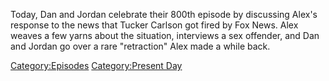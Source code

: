 {{DEFAULTSORT:
    #_EPISODE_0800:April 24, 2023
}}{{Episode
    | title           = April 24, 2023
    | caption         = Listen to this episode on [https://knowledgefight.libsyn.com/800-april-24-2023 Libsyn] [https://open.spotify.com/episode/2SnyG4VgIkZ6wDazRuO459 Spotify]
    | episodeNumber   = 800
    | length          = 01:36:25
    | airDate         = April 26, 2023
    | coverageDate    = April 24, 2023
    | episodeType     = [[:Category:Present Day|Present Day]]
    | appearance      = [[Tucker Carlson]], [[Don Lemon]]
    | previousEpisode = [[799: February 9, 2004]]
    | nextEpisode     = [[801: February 10, 2004]]
}}

{{Stub}}

Today, Dan and Jordan celebrate their 800th episode by discussing Alex's response to the news that Tucker Carlson got fired by Fox News.  Alex weaves a few yarns about the situation, interviews a sex offender, and Dan and Jordan go over a rare "retraction" Alex made a while back.

[[Category:Episodes]]
[[Category:Present Day]]
